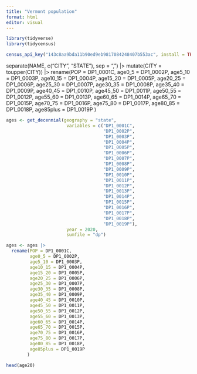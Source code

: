 ```yaml
---
title: "Vermont population"
format: html
editor: visual
---
```


```r
library(tidyverse)
library(tidycensus)

```

```r
census_api_key("143c8aa9bda11b90ed9eb9817084248407b553ac", install = TRUE)

```
  separate(NAME, c("CITY", "STATE"), sep = ", ") |>
  mutate(CITY = toupper(CITY)) |>
  rename(POP = DP1_0001C,
         age0_5 = DP1_0002P,
         age5_10 = DP1_0003P,
         age10_15 = DP1_0004P,
         age15_20 = DP1_0005P,
         age20_25 = DP1_0006P,
         age25_30 = DP1_0007P,
         age30_35 = DP1_0008P,
         age35_40 = DP1_0009P,
         age40_45 = DP1_0010P,
         age45_50 = DP1_0011P,
         age50_55 = DP1_0012P,
         age55_60 = DP1_0013P,
         age60_65 = DP1_0014P,
         age65_70 = DP1_0015P,
         age70_75 = DP1_0016P,
         age75_80 = DP1_0017P,
         age80_85 = DP1_0018P,
         age85plus = DP1_0019P
                  ) 
```r
ages <- get_decennial(geography = "state", 
                       variables = c("DP1_0001C",
                                     "DP1_0002P",
                                     "DP1_0003P",
                                     "DP1_0004P",  
                                     "DP1_0005P",
                                     "DP1_0006P",
                                     "DP1_0007P",
                                     "DP1_0008P",
                                     "DP1_0009P",
                                     "DP1_0010P",
                                     "DP1_0011P",
                                     "DP1_0012P",
                                     "DP1_0013P",
                                     "DP1_0014P",
                                     "DP1_0015P",
                                     "DP1_0016P",
                                     "DP1_0017P",
                                     "DP1_0018P",
                                     "DP1_0019P"), 
                       year = 2020,
                       sumfile = "dp")

ages <- ages |> 
  rename(POP = DP1_0001C,
         age0_5 = DP1_0002P,
         age5_10 = DP1_0003P,
         age10_15 = DP1_0004P,
         age15_20 = DP1_0005P,
         age20_25 = DP1_0006P,
         age25_30 = DP1_0007P,
         age30_35 = DP1_0008P,
         age35_40 = DP1_0009P,
         age40_45 = DP1_0010P,
         age45_50 = DP1_0011P,
         age50_55 = DP1_0012P,
         age55_60 = DP1_0013P,
         age60_65 = DP1_0014P,
         age65_70 = DP1_0015P,
         age70_75 = DP1_0016P,
         age75_80 = DP1_0017P,
         age80_85 = DP1_0018P,
         age85plus = DP1_0019P
        )

head(age20)
```

